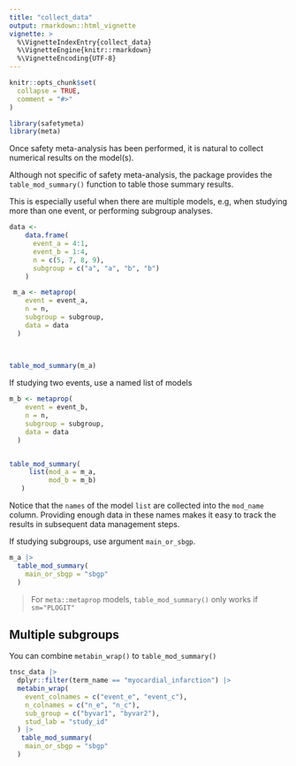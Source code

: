 ```yaml
---
title: "collect_data"
output: rmarkdown::html_vignette
vignette: >
  %\VignetteIndexEntry{collect_data}
  %\VignetteEngine{knitr::rmarkdown}
  %\VignetteEncoding{UTF-8}
---
```


```r
knitr::opts_chunk$set(
  collapse = TRUE,
  comment = "#>"
)
```

```r
library(safetymeta)
library(meta)
```

Once safety meta-analysis has been performed, it is natural to collect numerical
results on the model(s).

Although not specific of safety meta-analysis, the package provides the 
`table_mod_summary()` function to table those summary results.

This is especially useful when there are multiple models, e.g, when studying
more than one event, or performing subgroup analyses.

```r
data <-
    data.frame(
      event_a = 4:1,
      event_b = 1:4,
      n = c(5, 7, 8, 9),
      subgroup = c("a", "a", "b", "b")
    )

 m_a <- metaprop(
    event = event_a,
    n = n,
    subgroup = subgroup,
    data = data
  )
 
 

table_mod_summary(m_a)


```
If studying two events, use a named list of models

```r

m_b <- metaprop(
    event = event_b,
    n = n,
    subgroup = subgroup,
    data = data
  )


table_mod_summary(
     list(mod_a = m_a,
          mod_b = m_b)
   )
```
Notice that the `names` of the model `list` are collected into the `mod_name`
column. Providing enough data in these names makes it easy to track the results
in subsequent data management steps.

If studying subgroups, use argument `main_or_sbgp`.

```r

m_a |> 
  table_mod_summary(
    main_or_sbgp = "sbgp"
  )
```
> For `meta::metaprop` models, `table_mod_summary()` only works if `sm="PLOGIT"`

## Multiple subgroups

You can combine `metabin_wrap()` to `table_mod_summary()`

```r

tnsc_data |>
  dplyr::filter(term_name == "myocardial_infarction") |>
  metabin_wrap(
    event_colnames = c("event_e", "event_c"),
    n_colnames = c("n_e", "n_c"),
    sub_group = c("byvar1", "byvar2"),
    stud_lab = "study_id"
  ) |> 
   table_mod_summary(
    main_or_sbgp = "sbgp"
  )

```

